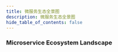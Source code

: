 ```yaml
---
title: 微服务生态全景图
description: 微服务生态全景图
hide_table_of_contents: false
---
```


<!--truncate-->

<!-- <iframe src='page.html' width='100%'></iframe>  -->
<div className="msemap-container">
    <h3 style={{ fontSize: "2rem", fontWeight: 700, textAlign: "center" }}>
        Microservice Ecosystem Landscape
    </h3>
    <div id="mse-arc-container"></div>
</div>
